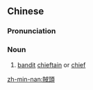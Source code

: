 {{also|贼头}}
==Chinese==
{{zh-forms|s=贼头}}

===Pronunciation===
{{zh-pron
|mn=qz,tw,xm,zz:chha̍t-thâu
|cat=n
}}

===Noun===
{{zh-noun}}

# {{lb|zh|Min Nan}} [[bandit]] [[chieftain]] or [[chief]]

[[zh-min-nan:賊頭]]